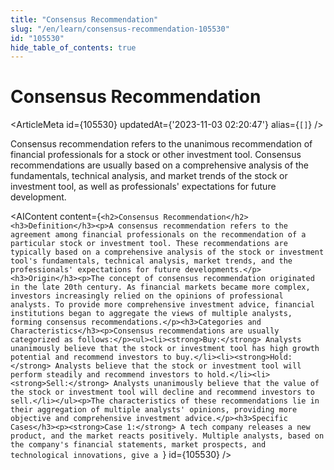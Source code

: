 ```yaml
---
title: "Consensus Recommendation"
slug: "/en/learn/consensus-recommendation-105530"
id: "105530"
hide_table_of_contents: true
---
```



# Consensus Recommendation

<ArticleMeta id={105530} updatedAt={'2023-11-03 02:20:47'} alias={`[]`} />
<div className='border-solid border-b border-t-0 my-4 border-[var(--ifm-color-gray-300)]' />

Consensus recommendation refers to the unanimous recommendation of financial professionals for a stock or other investment tool. Consensus recommendations are usually based on a comprehensive analysis of the fundamentals, technical analysis, and market trends of the stock or investment tool, as well as professionals' expectations for future development.

<AIContent content={`<h2>Consensus Recommendation</h2><h3>Definition</h3><p>A consensus recommendation refers to the agreement among financial professionals on the recommendation of a particular stock or investment tool. These recommendations are typically based on a comprehensive analysis of the stock or investment tool's fundamentals, technical analysis, market trends, and the professionals' expectations for future developments.</p><h3>Origin</h3><p>The concept of consensus recommendation originated in the late 20th century. As financial markets became more complex, investors increasingly relied on the opinions of professional analysts. To provide more comprehensive investment advice, financial institutions began to aggregate the views of multiple analysts, forming consensus recommendations.</p><h3>Categories and Characteristics</h3><p>Consensus recommendations are usually categorized as follows:</p><ul><li><strong>Buy:</strong> Analysts unanimously believe that the stock or investment tool has high growth potential and recommend investors to buy.</li><li><strong>Hold:</strong> Analysts believe that the stock or investment tool will perform steadily and recommend investors to hold.</li><li><strong>Sell:</strong> Analysts unanimously believe that the value of the stock or investment tool will decline and recommend investors to sell.</li></ul><p>The characteristics of these recommendations lie in their aggregation of multiple analysts' opinions, providing more objective and comprehensive investment advice.</p><h3>Specific Cases</h3><p><strong>Case 1:</strong> A tech company releases a new product, and the market reacts positively. Multiple analysts, based on the company's financial statements, market prospects, and technological innovations, give a `} id={105530} />
